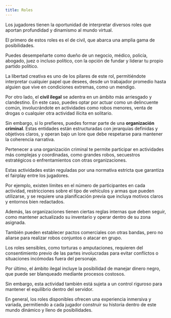```yaml
---
title: Roles
---
```



Los jugadores tienen la oportunidad de interpretar diversos roles que aportan profundidad y dinamismo al mundo virtual.

El primero de estos roles es el de civil, que abarca una amplia gama de posibilidades.

Puedes desempeñarte como dueño de un negocio, médico, policía, abogado, juez o incluso político, con la opción de fundar y liderar tu propio partido político.

La libertad creativa es uno de los pilares de este rol, permitiéndote interpretar cualquier papel que desees, desde un trabajador promedio hasta alguien que vive en condiciones extremas, como un mendigo.

Por otro lado, el **civil ilegal** se adentra en un ámbito más arriesgado y clandestino. En este caso, puedes optar por actuar como un delincuente común, involucrándote en actividades como robos menores, venta de drogas o cualquier otra actividad ilícita en solitario.

Sin embargo, si lo prefieres, puedes formar parte de una **organización criminal**. Estas entidades están estructuradas con jerarquías definidas y objetivos claros, y operan bajo un lore que debe respetarse para mantener la coherencia narrativa.

Pertenecer a una organización criminal te permite participar en actividades más complejas y coordinadas, como grandes robos, secuestros estratégicos o enfrentamientos con otras organizaciones.

Estas actividades están reguladas por una normativa estricta que garantiza el fairplay entre los jugadores.

Por ejemplo, existen límites en el número de participantes en cada actividad, restricciones sobre el tipo de vehículos y armas que pueden utilizarse, y se requiere una planificación previa que incluya motivos claros y entornos bien redactados.

Además, las organizaciones tienen ciertas reglas internas que deben seguir, como mantener actualizado su inventario y operar dentro de su zona asignada.

También pueden establecer pactos comerciales con otras bandas, pero no aliarse para realizar robos conjuntos o atacar en grupo.

Los roles sensibles, como torturas o amputaciones, requieren del consentimiento previo de las partes involucradas para evitar conflictos o situaciones incómodas fuera del personaje.

Por último, el ámbito ilegal incluye la posibilidad de manejar dinero negro, que puede ser blanqueado mediante procesos costosos.

Sin embargo, esta actividad también está sujeta a un control riguroso para mantener el equilibrio dentro del servidor.

En general, los roles disponibles ofrecen una experiencia inmersiva y variada, permitiendo a cada jugador construir su historia dentro de este mundo dinámico y lleno de posibilidades.
